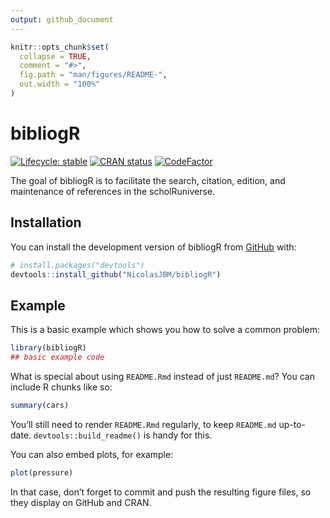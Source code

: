 ```yaml
---
output: github_document
---
```


<!-- README.md is generated from README.Rmd. Please edit that file -->

```r
knitr::opts_chunk$set(
  collapse = TRUE,
  comment = "#>",
  fig.path = "man/figures/README-",
  out.width = "100%"
)
```

# bibliogR

<!-- badges: start -->

[![Lifecycle: stable](https://img.shields.io/badge/lifecycle-stable-brightgreen.svg)](https://lifecycle.r-lib.org/articles/stages.html#stable)
[![CRAN status](https://www.r-pkg.org/badges/version/bibliogR)](https://CRAN.R-project.org/package=bibliogR)
[![CodeFactor](https://www.codefactor.io/repository/github/NicolasJBM/bibliogR/badge)](https://www.codefactor.io/repository/github/NicolasJBM/bibliogR)
<!-- badges: end -->

The goal of bibliogR is to facilitate the search, citation, edition, and maintenance of references in the scholRuniverse.

## Installation

You can install the development version of bibliogR from [GitHub](https://github.com/) with:

``` r
# install.packages("devtools")
devtools::install_github("NicolasJBM/bibliogR")
```

## Example

This is a basic example which shows you how to solve a common problem:

```r
library(bibliogR)
## basic example code
```

What is special about using `README.Rmd` instead of just `README.md`? You can include R chunks like so:

```r
summary(cars)
```

You'll still need to render `README.Rmd` regularly, to keep `README.md` up-to-date. `devtools::build_readme()` is handy for this.

You can also embed plots, for example:

```r
plot(pressure)
```

In that case, don't forget to commit and push the resulting figure files, so they display on GitHub and CRAN.
